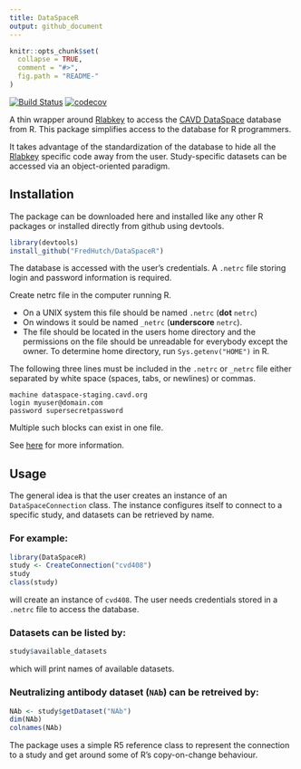 ```yaml
---
title: DataSpaceR
output: github_document
---
```


<!-- README.md is generated from README.Rmd. Please edit that file -->

```r
knitr::opts_chunk$set(
  collapse = TRUE,
  comment = "#>",
  fig.path = "README-"
)
```

[![Build Status](https://travis-ci.org/FredHutcgh/DataSpaceR.svg?branch=master)](https://travis-ci.org/FredHutch/DataSpaceR)
[![codecov](https://codecov.io/gh/FredHutcgh/DataSpaceR/branch/master/graph/badge.svg)](https://codecov.io/gh/FFredHutch/DataSpaceR/branch/master)

A thin wrapper around [Rlabkey](https://cran.r-project.org/web/packages/Rlabkey/index.html) to access the [CAVD DataSpace](https://dataspace-staging.cavd.org)
database from R. This package simplifies access to the database for R programmers.

It takes advantage of the standardization of the  database to hide all 
the [Rlabkey](https://cran.r-project.org/web/packages/Rlabkey/index.html) 
specific code away from the user. Study-specific datasets can be accessed via 
an object-oriented paradigm.


## Installation

The package can be downloaded here and installed like any other R packages or 
installed directly from github using devtools.

```r
library(devtools)
install_github("FredHutch/DataSpaceR")
```

The database is accessed with the user's credentials. A `.netrc` file storing 
login and password information is required.

Create netrc file in the computer running R.

* On a UNIX system this file should be named `.netrc` (**dot** `netrc`) 
* On windows it sould be named `_netrc` (**underscore** `netrc`). 
* The file should be located in the users home directory and the permissions
on the file should be unreadable for everybody except the owner. To determine
home directory, run `Sys.getenv("HOME")` in R.

The following three lines must be included in the `.netrc` or `_netrc` file 
either separated by white space (spaces, tabs, or newlines) or commas.

```
machine dataspace-staging.cavd.org
login myuser@domain.com
password supersecretpassword
```

Multiple such blocks can exist in one file.

See [here](https://www.labkey.org/wiki/home/Documentation/page.view?name=netrc) 
for more information.


## Usage

The general idea is that the user creates an instance of an 
`DataSpaceConnection` class. The instance configures itself to connect to 
a specific study, and datasets can be retrieved by name.

### For example:

```r
library(DataSpaceR)
study <- CreateConnection("cvd408")
study
class(study)
```

will create an instance of `cvd408`. The user needs credentials stored in 
a `.netrc` file to access the database. 

### Datasets can be listed by:

```r
study$available_datasets
```

which will print names of available datasets.

### Neutralizing antibody dataset (`NAb`) can be retreived by:

```r
NAb <- study$getDataset("NAb")
dim(NAb)
colnames(NAb)
```

The package uses a simple R5 reference class to represent the connection to 
a study and get around some of R's copy-on-change behaviour.
  
